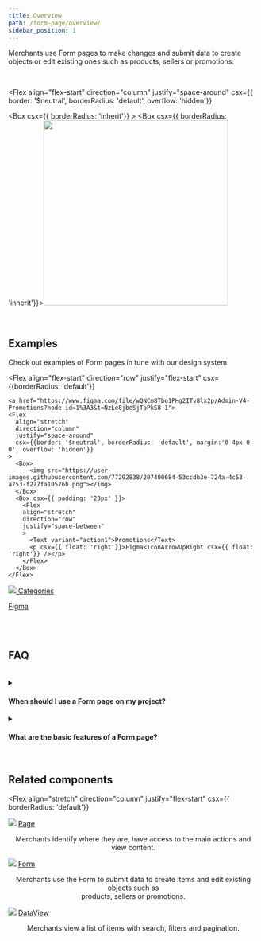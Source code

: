 ```yaml
---
title: Overview
path: /form-page/overview/
sidebar_position: 1
---
```



Merchants use Form pages to make changes and submit data to create objects or edit existing ones such as products, sellers or promotions.

<br />

<Flex
  align="flex-start"
  direction="column"
  justify="space-around"
  csx={{ border: '$neutral', borderRadius: 'default', overflow: 'hidden'}}
>
  <Box csx={{ borderRadius: 'inherit'}} >
      <Box csx={{ borderRadius: 'inherit'}}><img height="372px" src="https://user-images.githubusercontent.com/77292838/207429299-b6b03b49-d649-4876-9098-0bbf81c9a270.png"></img></Box>
  </Box>
</Flex>

<br />

## Examples

Check out examples of Form pages in tune with our design system.

<Flex
  align="flex-start"
  direction="row"
  justify="flex-start"
  csx={{borderRadius: 'default'}}
>
    <a href="https://www.figma.com/file/wQNCm8Tbo1PHg2ITv8lx2p/Admin-V4-Promotions?node-id=1%3A3&t=NzLe8jbeSjTpPkS8-1">
    <Flex
      align="stretch"
      direction="column"
      justify="space-around"
      csx={{border: '$neutral', borderRadius: 'default', margin:'0 4px 0 0', overflow: 'hidden'}}
    >
      <Box>
          <img src="https://user-images.githubusercontent.com/77292838/207400684-53ccdb3e-724a-4c53-a753-f277fa10576b.png"></img>
      </Box>
      <Box csx={{ padding: '20px' }}>
        <Flex
        align="stretch"
        direction="row"
        justify="space-between"
        >
          <Text variant="action1">Promotions</Text>
          <p csx={{ float: 'right'}}>Figma<IconArrowUpRight csx={{ float: 'right'}} /></p>
        </Flex>
      </Box>
    </Flex>
  </a>
  <a href="https://www.figma.com/file/M4O0WAcWAZ7eUDPPWH6mu3/Form-Page-Template?node-id=532%3A329153&t=zLVGmlcZxsuJe7JY-1">
    <Flex
      align="stretch"
      direction="column"
      justify="space-around"
      csx={{border: '$neutral', borderRadius: 'default', margin:'0 0 0 4px',overflow: 'hidden'}}
    >
      <Box>
          <img src="https://user-images.githubusercontent.com/77292838/207400836-18132fac-062f-4fd0-befa-b7233eb516d3.png"></img>
      </Box>
      <Box csx={{ padding: '20px' }}>
        <Flex
        align="stretch"
        direction="row"
        justify="space-between"
        >
          <Text variant="action1">Categories</Text>
          <p csx={{ float: 'right'}}>Figma<IconArrowUpRight csx={{ float: 'right'}} /></p>
        </Flex>
      </Box>
    </Flex>
  </a>
</Flex>

<br />
<br />

## FAQ

<br />

<details>
  <summary><h4>When should I use a Form page on my project?</h4></summary>
  <div>
    Use a Form page when merchants need to create or edit an object, such as products, sellers or promotions. They will define an object by inputting data, selecting options and submitting them.
  </div>
</details>


<details>
  <summary><h4>What are the basic features of a Form page?</h4></summary>
  <div>
    <p>A Form page usually includes:
      <ul>
        <li>A <em>Save</em> Button for merchants to submit data when creating or editing an object.</li>
        <li>A <em>Cancel</em> Button for merchants to discard any changes and leave the form.</li>
        <li>A <em>Back</em> Button for merchants to go back to the previous screen and leave the form.</li>
        <li>A <a href="https://admin-ui.vercel.app/components/menu">Menu</a> with default actions like <em>Copy URL, Export</em> and <em>Delete</em> that usually appears in the Edit view, when the object already exists in the system. They can be adjusted according the the context you are working with.</li>
        <li>Static validation, which happens on the front end right after the user types anything.</li>
        <li>Dynamic validation, which happens on the back end after data is submitted.</li>
        <li>Form sections to separate different moments of the form, which may include:
          <ul>
            <li><strong>Input fields</strong>: <a href="https://admin-ui.vercel.app/components/text-input">TextInput</a>, <a href="https://admin-ui.vercel.app/components/text-area">TextArea</a>, <a href="https://admin-ui.vercel.app/components/number-input">NumberInput</a>, <a href="https://admin-ui.vercel.app/experimental/date-picker">DatePicker</a> and <a href="https://admin-ui.vercel.app/experimental/combobox">Combobox</a>.</li>
            <li><strong>Controls</strong>: <a href="https://admin-ui.vercel.app/components/checkbox">Checkbox</a>, <a href="https://admin-ui.vercel.app/components/radio">Radio</a>, <a href="https://admin-ui.vercel.app/components/select">Select</a> and <a href="https://admin-ui.vercel.app/components/switch">Switch</a>.</li>
            <li><strong>List</strong>: <a href="https://admin-ui.vercel.app/components/data-view">DataView</a></li>
        </ul>
      </li>
    </ul>
    </p>
  </div>
</details>


<br />

## Related components

<Flex
  align="stretch"
  direction="column"
  justify="flex-start"
  csx={{ borderRadius: 'default'}}
>
  <Box>
    <Flex
    align="center"
    direction="row"
    justify="flex-start"
    >
        <Box csx={{ width: '115px', height: '64px', left: '336px', top: '1884px'}}><a href="https://admin-ui.vercel.app/components/page"><img src="https://user-images.githubusercontent.com/77292838/191536013-c0245589-139a-423d-928a-d13cad37d57b.png"></img></a></Box>
        <Box csx={{ padding: '30px'}}>
          <Flex
          align="flex-start"
          direction="column"
          justify="flex-end"
          >
            <a href="https://admin-ui.vercel.app/components/page" csx={{ float: 'right'}}>Page<IconArrowUpRight csx={{ float: 'right'}} /></a>
            <p>Merchants identify where they are, have access to the main actions and view content.</p>
          </Flex>
        </Box>
    </Flex>
  </Box>
    <Box>
    <Flex
    align="center"
    direction="row"
    justify="flex-start"
    >
      <Box csx={{ width: '115px', height: '64px', left: '336px', top: '1884px'}}><a href="https://admin-ui.vercel.app/components/form"><img src="https://user-images.githubusercontent.com/77292838/207406473-1bea300e-1a65-49a7-a398-48a1061134ea.png"></img></a></Box>
      <Box csx={{ padding: '30px'}}>
        <Flex
        align="flex-start"
        direction="column"
        justify="flex-end"
        >
          <a href="https://admin-ui.vercel.app/components/form" csx={{ float: 'right'}}>Form<IconArrowUpRight csx={{ float: 'right'}} /></a>
          <p>Merchants use the Form to submit data to create items and edit existing objects such as <br /> products, sellers or promotions.</p>
        </Flex>
      </Box>
    </Flex>
  </Box>
    <Box>
    <Flex
    align="center"
    direction="row"
    justify="flex-start"
    >
      <Box csx={{ width: '115px', height: '64px', left: '336px', top: '1884px'}}><a href="https://admin-ui.vercel.app/components/data-view"><img src="https://user-images.githubusercontent.com/77292838/191536027-945041fc-6f1b-4aef-94a5-3edddf9717bc.png"></img></a></Box>
      <Box csx={{ padding: '30px'}}>
        <Flex
        align="flex-start"
        direction="column"
        justify="flex-end"
        >
          <a href="https://admin-ui.vercel.app/components/data-view" csx={{ float: 'right'}}>DataView<IconArrowUpRight csx={{ float: 'right'}} /></a>
          <p>Merchants view a list of items with search, filters and pagination.</p>
        </Flex>
      </Box>
    </Flex>
  </Box>
</Flex>
